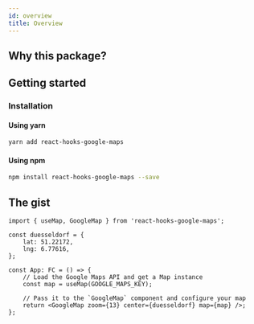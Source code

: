 ```yaml
---
id: overview
title: Overview
---
```


## Why this package?

## Getting started

### Installation

#### Using yarn

```bash
yarn add react-hooks-google-maps
```

#### Using npm

```bash
npm install react-hooks-google-maps --save
```

## The gist


```tsx
import { useMap, GoogleMap } from 'react-hooks-google-maps';

const duesseldorf = {
    lat: 51.22172,
    lng: 6.77616,
};

const App: FC = () => {
    // Load the Google Maps API and get a Map instance
    const map = useMap(GOOGLE_MAPS_KEY);

    // Pass it to the `GoogleMap` component and configure your map
    return <GoogleMap zoom={13} center={duesseldorf} map={map} />;
};
```

<Wrapper>
    <Example />
</Wrapper>
